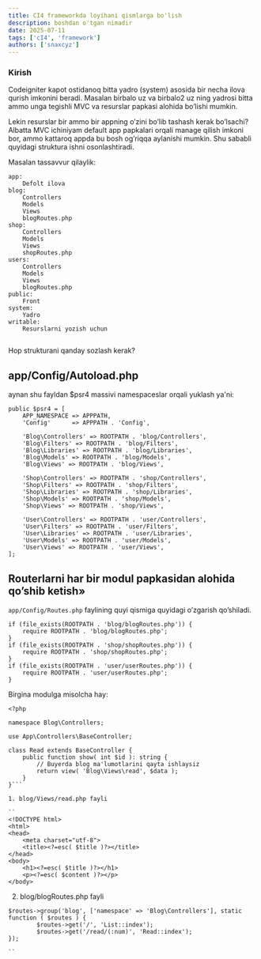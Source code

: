 ```yaml
---
title: CI4 frameworkda loyihani qismlarga bo'lish
description: boshdan o'tgan nimadir 
date: 2025-07-11
tags: ['cI4', 'framework']
authors: ['snaxcyz']
---
```


### Kirish

Codeigniter kapot ostidanoq bitta yadro (system) asosida bir necha ilova qurish imkonini beradi. Masalan birbalo uz  va birbalo2 uz  ning yadrosi bitta ammo unga tegishli MVC va resurslar papkasi alohida bo’lishi mumkin.

Lekin resurslar bir ammo bir appning o’zini bo’lib tashash kerak bo’lsachi? Albatta MVC ichiniyam default app papkalari orqali manage qilish imkoni bor, ammo kattaroq appda bu bosh og’riqqa aylanishi mumkin. Shu sababli quyidagi struktura ishni osonlashtiradi.

Masalan tassavvur qilaylik:

```
app:
	Defolt ilova
blog:
	Controllers
	Models
	Views
	blogRoutes.php
shop:
	Controllers
	Models
	Views
	shopRoutes.php
users:
	Controllers
	Models
	Views
	blogRoutes.php
public:
	Front
system:
	Yadro
writable:
	Resurslarni yozish uchun


```

Hop  strukturani qanday sozlash kerak?


## app/Config/Autoload.php

aynan shu fayldan $psr4 massivi namespaceslar orqali yuklash ya'ni:

```
public $psr4 = [
    APP_NAMESPACE => APPPATH,
    'Config'      => APPPATH . 'Config',
    
    'Blog\Controllers' => ROOTPATH . 'blog/Controllers',
    'Blog\Filters' => ROOTPATH . 'blog/Filters',
    'Blog\Libraries' => ROOTPATH . 'blog/Libraries',
    'Blog\Models' => ROOTPATH . 'blog/Models',
    'Blog\Views' => ROOTPATH . 'blog/Views',

    'Shop\Controllers' => ROOTPATH . 'shop/Controllers',
    'Shop\Filters' => ROOTPATH . 'shop/Filters',
    'Shop\Libraries' => ROOTPATH . 'shop/Libraries',
    'Shop\Models' => ROOTPATH . 'shop/Models',
    'Shop\Views' => ROOTPATH . 'shop/Views',

    'User\Controllers' => ROOTPATH . 'user/Controllers',
    'User\Filters' => ROOTPATH . 'user/Filters',
    'User\Libraries' => ROOTPATH . 'user/Libraries',
    'User\Models' => ROOTPATH . 'user/Models',
    'User\Views' => ROOTPATH . 'user/Views',
];

```

## Routerlarni har bir modul papkasidan alohida qo’shib ketish»

`app/Config/Routes.php` faylining quyi qismiga quyidagi o’zgarish qo’shiladi.

```
if (file_exists(ROOTPATH . 'blog/blogRoutes.php')) {
    require ROOTPATH . 'blog/blogRoutes.php';
}
if (file_exists(ROOTPATH . 'shop/shopRoutes.php')) {
    require ROOTPATH . 'shop/shopRoutes.php';
}
if (file_exists(ROOTPATH . 'user/userRoutes.php')) {
    require ROOTPATH . 'user/userRoutes.php';
}
```

Birgina modulga misolcha hay:

```
<?php

namespace Blog\Controllers;

use App\Controllers\BaseController;

class Read extends BaseController {
    public function show( int $id ): string {
	    // Buyerda blog ma'lumotlarini qayta ishlaysiz
        return view( 'Blog\Views\read', $data );
    }
}```

1. blog/Views/read.php fayli

``
<!DOCTYPE html>
<html>
<head>
	<meta charset="utf-8">
	<title><?=esc( $title )?></title>
</head>
<body>
	<h1><?=esc( $title )?></h1>
	<p><?=esc( $content )?></p>
</body>
```
2. blog/blogRoutes.php fayli

```
$routes->group('blog', ['namespace' => 'Blog\Controllers'], static function ( $routes ) {
    	$routes->get('/', 'List::index');
    	$routes->get('/read/(:num)', 'Read::index');
});

``